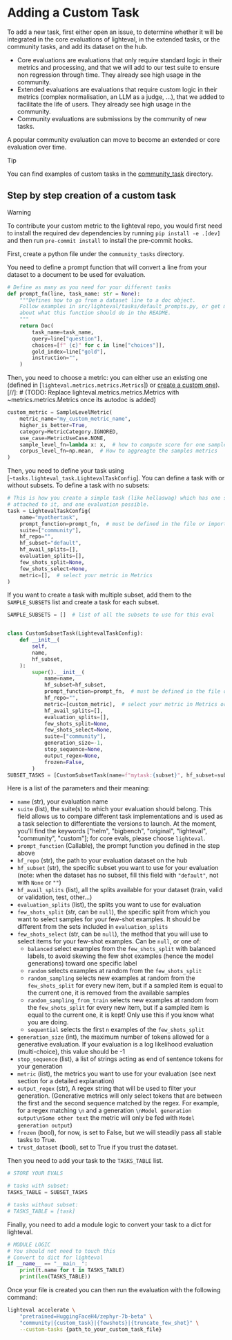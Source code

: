 # Adding a Custom Task

To add a new task, first either open an issue, to determine whether it will be
integrated in the core evaluations of lighteval, in the extended tasks, or the
community tasks, and add its dataset on the hub.

- Core evaluations are evaluations that only require standard logic in their
  metrics and processing, and that we will add to our test suite to ensure non
  regression through time. They already see high usage in the community.
- Extended evaluations are evaluations that require custom logic in their
  metrics (complex normalisation, an LLM as a judge, ...), that we added to
  facilitate the life of users. They already see high usage in the community.
- Community evaluations are submissions by the community of new tasks.

A popular community evaluation can move to become an extended or core evaluation over time.

> [!TIP]
> You can find examples of custom tasks in the <a href="https://github.com/huggingface/lighteval/tree/main/community_tasks">community_task</a> directory.

## Step by step creation of a custom task

> [!WARNING]
> To contribute your custom metric to the lighteval repo, you would first need
> to install the required dev dependencies by running `pip install -e .[dev]`
> and then run `pre-commit install` to install the pre-commit hooks.

First, create a python file under the `community_tasks` directory.

You need to define a prompt function that will convert a line from your
dataset to a document to be used for evaluation.

```python
# Define as many as you need for your different tasks
def prompt_fn(line, task_name: str = None):
    """Defines how to go from a dataset line to a doc object.
    Follow examples in src/lighteval/tasks/default_prompts.py, or get more info
    about what this function should do in the README.
    """
    return Doc(
        task_name=task_name,
        query=line["question"],
        choices=[f" {c}" for c in line["choices"]],
        gold_index=line["gold"],
        instruction="",
    )
```

Then, you need to choose a metric: you can either use an existing one (defined
in [`lighteval.metrics.metrics.Metrics`]) or [create a custom one](adding-a-new-metric)).
[//]: # (TODO: Replace lighteval.metrics.metrics.Metrics with ~metrics.metrics.Metrics once its autodoc is added)

```python
custom_metric = SampleLevelMetric(
    metric_name="my_custom_metric_name",
    higher_is_better=True,
    category=MetricCategory.IGNORED,
    use_case=MetricUseCase.NONE,
    sample_level_fn=lambda x: x,  # how to compute score for one sample
    corpus_level_fn=np.mean,  # How to aggreagte the samples metrics
)
```

Then, you need to define your task using [`~tasks.lighteval_task.LightevalTaskConfig`].
You can define a task with or without subsets.
To define a task with no subsets:

```python
# This is how you create a simple task (like hellaswag) which has one single subset
# attached to it, and one evaluation possible.
task = LightevalTaskConfig(
    name="myothertask",
    prompt_function=prompt_fn,  # must be defined in the file or imported from src/lighteval/tasks/tasks_prompt_formatting.py
    suite=["community"],
    hf_repo="",
    hf_subset="default",
    hf_avail_splits=[],
    evaluation_splits=[],
    few_shots_split=None,
    few_shots_select=None,
    metric=[],  # select your metric in Metrics
)
```

If you want to create a task with multiple subset, add them to the
`SAMPLE_SUBSETS` list and create a task for each subset.

```python
SAMPLE_SUBSETS = []  # list of all the subsets to use for this eval


class CustomSubsetTask(LightevalTaskConfig):
    def __init__(
        self,
        name,
        hf_subset,
    ):
        super().__init__(
            name=name,
            hf_subset=hf_subset,
            prompt_function=prompt_fn,  # must be defined in the file or imported from src/lighteval/tasks/tasks_prompt_formatting.py
            hf_repo="",
            metric=[custom_metric],  # select your metric in Metrics or use your custom_metric
            hf_avail_splits=[],
            evaluation_splits=[],
            few_shots_split=None,
            few_shots_select=None,
            suite=["community"],
            generation_size=-1,
            stop_sequence=None,
            output_regex=None,
            frozen=False,
        )
SUBSET_TASKS = [CustomSubsetTask(name=f"mytask:{subset}", hf_subset=subset) for subset in SAMPLE_SUBSETS]
```

Here is a list of the parameters and their meaning:

- `name` (str), your evaluation name
- `suite` (list), the suite(s) to which your evaluation should belong. This
  field allows us to compare different task implementations and is used as a
  task selection to differentiate the versions to launch. At the moment, you'll
  find the keywords ["helm", "bigbench", "original", "lighteval", "community",
  "custom"]; for core evals, please choose `lighteval`.
- `prompt_function` (Callable), the prompt function you defined in the step
  above
- `hf_repo` (str), the path to your evaluation dataset on the hub
- `hf_subset` (str), the specific subset you want to use for your evaluation
  (note: when the dataset has no subset, fill this field with `"default"`, not
  with `None` or `""`)
- `hf_avail_splits` (list), all the splits available for your dataset (train,
  valid or validation, test, other...)
- `evaluation_splits` (list), the splits you want to use for evaluation
- `few_shots_split` (str, can be `null`), the specific split from which you
  want to select samples for your few-shot examples. It should be different
  from the sets included in `evaluation_splits`
- `few_shots_select` (str, can be `null`), the method that you will use to
  select items for your few-shot examples. Can be `null`, or one of:
    - `balanced` select examples from the `few_shots_split` with balanced
      labels, to avoid skewing the few shot examples (hence the model
      generations) toward one specific label
    - `random` selects examples at random from the `few_shots_split`
    - `random_sampling` selects new examples at random from the
      `few_shots_split` for every new item, but if a sampled item is equal to
      the current one, it is removed from the available samples
    - `random_sampling_from_train` selects new examples at random from the
      `few_shots_split` for every new item, but if a sampled item is equal to
      the current one, it is kept! Only use this if you know what you are
      doing.
    - `sequential` selects the first `n` examples of the `few_shots_split`
- `generation_size` (int), the maximum number of tokens allowed for a
  generative evaluation. If your evaluation is a log likelihood evaluation
  (multi-choice), this value should be -1
- `stop_sequence` (list), a list of strings acting as end of sentence tokens
  for your generation
- `metric` (list), the metrics you want to use for your evaluation (see next
  section for a detailed explanation)
- `output_regex` (str), A regex string that will be used to filter your
  generation. (Generative metrics will only select tokens that are between the
  first and the second sequence matched by the regex. For example, for a regex
  matching `\n` and a generation `\nModel generation output\nSome other text`
  the metric will only be fed with `Model generation output`)
- `frozen` (bool), for now, is set to False, but we will steadily pass all
  stable tasks to True.
- `trust_dataset` (bool), set to True if you trust the dataset.


Then you need to add your task to the `TASKS_TABLE` list.

```python
# STORE YOUR EVALS

# tasks with subset:
TASKS_TABLE = SUBSET_TASKS

# tasks without subset:
# TASKS_TABLE = [task]
```

Finally, you need to add a module logic to convert your task to a dict for lighteval.

```python
# MODULE LOGIC
# You should not need to touch this
# Convert to dict for lighteval
if __name__ == "__main__":
    print(t.name for t in TASKS_TABLE)
    print(len(TASKS_TABLE))
```

Once your file is created you can then run the evaluation with the following command:

```bash
lighteval accelerate \
    "pretrained=HuggingFaceH4/zephyr-7b-beta" \
    "community|{custom_task}|{fewshots}|{truncate_few_shot}" \
    --custom-tasks {path_to_your_custom_task_file}
```
